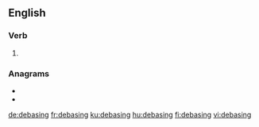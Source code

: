 ==English==

===Verb===
{{head|en|present participle}}

# {{present participle of|debase|lang=en|nocat=1}}

===Anagrams===
* {{l|en|beadings}}
* {{l|en|sidebang}}

[[de:debasing]]
[[fr:debasing]]
[[ku:debasing]]
[[hu:debasing]]
[[fi:debasing]]
[[vi:debasing]]